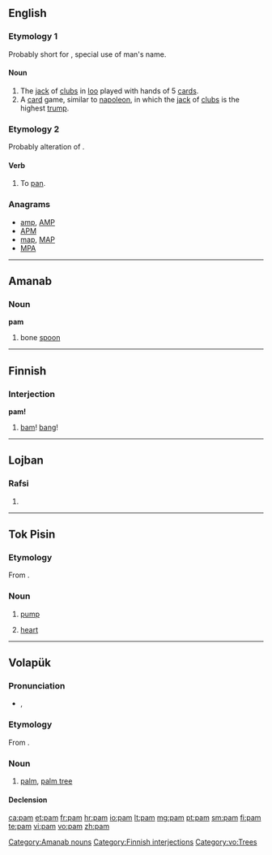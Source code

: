 {{also|Pam|PAM}}
==English==

===Etymology 1===
Probably short for {{etyl|fr}} {{term|Pamphile||a given name|lang=fr}}, special use of man's name.

====Noun====
{{en-noun}}

# The [[jack]] of [[clubs]] in [[loo]] played with hands of 5 [[card]]s.
# A [[card]] game, similar to [[napoleon]], in which the [[jack]] of [[clubs]] is the highest [[trump]].

===Etymology 2===
Probably alteration of {{term|pan}}.

====Verb====
{{en-verb|pams|pamming|pammed}}

# To [[pan]].

===Anagrams===
* [[amp#English|amp]], [[AMP#English|AMP]]
* [[APM#English|APM]]
* [[map#English|map]], [[MAP#English|MAP]]
* [[MPA#English|MPA]]

----

==Amanab==

===Noun===
'''pam'''

# bone [[spoon]]

[[Category:Amanab nouns]]

----

==Finnish==

===Interjection===
'''pam!'''

# [[bam]]! [[bang]]!

[[Category:Finnish interjections]]

----

==Lojban==

===Rafsi===
{{jbo-rafsi}}

# {{rafsi of|prami}}

----

==Tok Pisin==

===Etymology===
From {{etyl|en|tpi}} {{term|pump}}.

===Noun===
{{head|tpi|noun}}

# [[pump]]
# {{anatomy|lang=tpi}} [[heart]]

----

==Volapük==

===Pronunciation===
* {{IPA|/pam/|lang=vo}}, {{X-SAMPA|/pam/}}

===Etymology===
From {{etyl|en|vo}} {{term|palm|lang=en}}.

===Noun===
{{vo-noun}}

# [[palm]], [[palm tree]]

====Declension====
{{vo-decl-noun}}

[[Category:vo:Trees]]

[[ca:pam]]
[[et:pam]]
[[fr:pam]]
[[hr:pam]]
[[io:pam]]
[[lt:pam]]
[[mg:pam]]
[[pt:pam]]
[[sm:pam]]
[[fi:pam]]
[[te:pam]]
[[vi:pam]]
[[vo:pam]]
[[zh:pam]]
